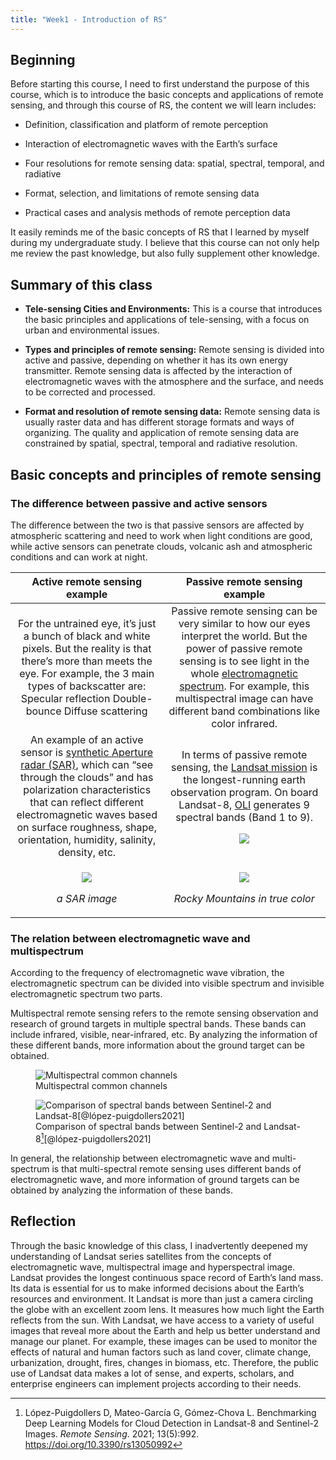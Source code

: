 ```yaml
---
title: "Week1 - Introduction of RS"
---
```


## Beginning

Before starting this course, I need to first understand the purpose of this course, which is to introduce the basic concepts and applications of remote sensing, and through this course of RS, the content we will learn includes:

-   Definition, classification and platform of remote perception

-   Interaction of electromagnetic waves with the Earth's surface

-   Four resolutions for remote sensing data: spatial, spectral, temporal, and radiative

-   Format, selection, and limitations of remote sensing data

-   Practical cases and analysis methods of remote perception data

It easily reminds me of the basic concepts of RS that I learned by myself during my undergraduate study. I believe that this course can not only help me review the past knowledge, but also fully supplement other knowledge.

## Summary of this class

-   **Tele-sensing Cities and Environments:** This is a course that introduces the basic principles and applications of tele-sensing, with a focus on urban and environmental issues.

-   **Types and principles of remote sensing:** Remote sensing is divided into active and passive, depending on whether it has its own energy transmitter. Remote sensing data is affected by the interaction of electromagnetic waves with the atmosphere and the surface, and needs to be corrected and processed.

-   **Format and resolution of remote sensing data:** Remote sensing data is usually raster data and has different storage formats and ways of organizing. The quality and application of remote sensing data are constrained by spatial, spectral, temporal and radiative resolution.

## Basic concepts and principles of remote sensing

### The difference between passive and active sensors

The difference between the two is that passive sensors are affected by atmospheric scattering and need to work when light conditions are good, while active sensors can penetrate clouds, volcanic ash and atmospheric conditions and can work at night.

+-----------------------------------------------------------------------------------------------------------------------------------------------------------------------------------------------------------------------------------------------------------------------------------------------------------------------------------------------------------+----------------------------------------------------------------------------------------------------------------------------------------------------------------------------------------------------------------------------------------------------------------------------------------------------------------------------------------------------------------------------+
| Active remote sensing example                                                                                                                                                                                                                                                                                                                             | Passive remote sensing example                                                                                                                                                                                                                                                                                                                                             |
+:=========================================================================================================================================================================================================================================================================================================================================================:+:==========================================================================================================================================================================================================================================================================================================================================================================:+
| For the untrained eye, it’s just a bunch of black and white pixels. But the reality is that there’s more than meets the eye. For example, the 3 main types of backscatter are: Specular reflection Double-bounce Diffuse scattering                                                                                                                       | Passive remote sensing can be very similar to how our eyes interpret the world. But the power of passive remote sensing is to see light in the whole [electromagnetic spectrum](https://gisgeography.com/multispectral-vs-hyperspectral-imagery-explained/){style="blue"}. For example, this multispectral image can have different band combinations like color infrared. |
+-----------------------------------------------------------------------------------------------------------------------------------------------------------------------------------------------------------------------------------------------------------------------------------------------------------------------------------------------------------+----------------------------------------------------------------------------------------------------------------------------------------------------------------------------------------------------------------------------------------------------------------------------------------------------------------------------------------------------------------------------+
| An example of an active sensor is [synthetic Aperture radar (SAR)](https://gisgeography.com/synthetic-aperture-radar-examples/){style="blue"}, which can "see through the clouds" and has polarization characteristics that can reflect different electromagnetic waves based on surface roughness, shape, orientation, humidity, salinity, density, etc. | In terms of passive remote sensing, the [Landsat mission](http://landsat.gsfc.nasa.gov/) is the longest-running earth observation program. On board Landsat-8, [OLI](https://gisgeography.com/landsat-8-bands-combinations/){.illustration style="blue"} generates 9 spectral bands (Band 1 to 9).                                                                         |
|                                                                                                                                                                                                                                                                                                                                                           |                                                                                                                                                                                                                                                                                                                                                                            |
|                                                                                                                                                                                                                                                                                                                                                           | ![](images/clipboard-2255416882.png)                                                                                                                                                                                                                                                                                                                                       |
+-----------------------------------------------------------------------------------------------------------------------------------------------------------------------------------------------------------------------------------------------------------------------------------------------------------------------------------------------------------+----------------------------------------------------------------------------------------------------------------------------------------------------------------------------------------------------------------------------------------------------------------------------------------------------------------------------------------------------------------------------+
| ![](images/clipboard-3788896385.png)                                                                                                                                                                                                                                                                                                                      | *![](images/clipboard-3968367586.png)*                                                                                                                                                                                                                                                                                                                                     |
|                                                                                                                                                                                                                                                                                                                                                           |                                                                                                                                                                                                                                                                                                                                                                            |
| *a SAR image*                                                                                                                                                                                                                                                                                                                                             | *Rocky Mountains in true color*                                                                                                                                                                                                                                                                                                                                            |
+-----------------------------------------------------------------------------------------------------------------------------------------------------------------------------------------------------------------------------------------------------------------------------------------------------------------------------------------------------------+----------------------------------------------------------------------------------------------------------------------------------------------------------------------------------------------------------------------------------------------------------------------------------------------------------------------------------------------------------------------------+

### The relation between electromagnetic wave and multispectrum

According to the frequency of electromagnetic wave vibration, the electromagnetic spectrum can be divided into visible spectrum and invisible electromagnetic spectrum two parts.

Multispectral remote sensing refers to the remote sensing observation and research of ground targets in multiple spectral bands. These bands can include infrared, visible, near-infrared, etc. By analyzing the information of these different bands, more information about the ground target can be obtained.

![Multispectral common channels](images/clipboard-1755175584.png)

![Comparison of spectral bands between Sentinel-2 and Landsat-8[^intro-1][@lópez-puigdollers2021]](https://www.mdpi.com/remotesensing/remotesensing-13-00992/article_deploy/html/images/remotesensing-13-00992-g003.png){.illustration style="gray" fig-align="center"}

[^intro-1]: López-Puigdollers D, Mateo-García G, Gómez-Chova L. Benchmarking Deep Learning Models for Cloud Detection in Landsat-8 and Sentinel-2 Images. *Remote Sensing*. 2021; 13(5):992. <https://doi.org/10.3390/rs13050992>

[^intro-2]: López-Puigdollers D, Mateo-García G, Gómez-Chova L. Benchmarking Deep Learning Models for Cloud Detection in Landsat-8 and Sentinel-2 Images. *Remote Sensing*. 2021; 13(5):992. <https://doi.org/10.3390/rs13050992>

In general, the relationship between electromagnetic wave and multi-spectrum is that multi-spectral remote sensing uses different bands of electromagnetic wave, and more information of ground targets can be obtained by analyzing the information of these bands.

## Reflection

Through the basic knowledge of this class, I inadvertently deepened my understanding of Landsat series satellites from the concepts of electromagnetic wave, multispectral image and hyperspectral image. Landsat provides the longest continuous space record of Earth's land mass. Its data is essential for us to make informed decisions about the Earth's resources and environment. It Landsat is more than just a camera circling the globe with an excellent zoom lens. It measures how much light the Earth reflects from the sun. With Landsat, we have access to a variety of useful images that reveal more about the Earth and help us better understand and manage our planet. For example, these images can be used to monitor the effects of natural and human factors such as land cover, climate change, urbanization, drought, fires, changes in biomass, etc. Therefore, the public use of Landsat data makes a lot of sense, and experts, scholars, and enterprise engineers can implement projects according to their needs.
